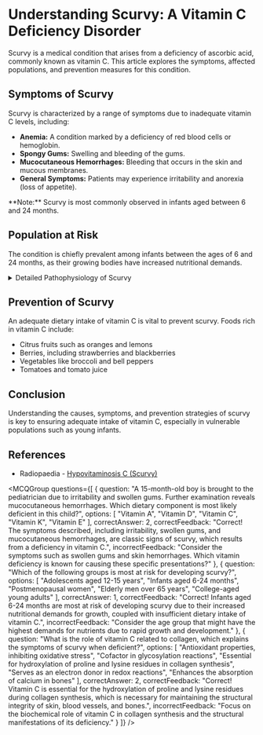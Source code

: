 
# Understanding Scurvy: A Vitamin C Deficiency Disorder

Scurvy is a medical condition that arises from a deficiency of ascorbic acid, commonly known as vitamin C. This article explores the symptoms, affected populations, and prevention measures for this condition.

## Symptoms of Scurvy

Scurvy is characterized by a range of symptoms due to inadequate vitamin C levels, including:

- **Anemia:** A condition marked by a deficiency of red blood cells or hemoglobin.
- **Spongy Gums:** Swelling and bleeding of the gums.
- **Mucocutaneous Hemorrhages:** Bleeding that occurs in the skin and mucous membranes.
- **General Symptoms:** Patients may experience irritability and anorexia (loss of appetite).

<Callout emoji="🧠">
**Note:** Scurvy is most commonly observed in infants aged between 6 and 24 months.
</Callout>

## Population at Risk

The condition is chiefly prevalent among infants between the ages of 6 and 24 months, as their growing bodies have increased nutritional demands.

<details>
<summary>Detailed Pathophysiology of Scurvy</summary>

Scurvy results from prolonged deficiency of vitamin C, which is crucial for the synthesis of collagen. Collagen is an essential protein for maintaining the integrity of skin, cartilage, and bones. Without adequate vitamin C, collagen production is impaired, leading to the symptoms of scurvy.

</details>

## Prevention of Scurvy

An adequate dietary intake of vitamin C is vital to prevent scurvy. Foods rich in vitamin C include:

- Citrus fruits such as oranges and lemons
- Berries, including strawberries and blackberries
- Vegetables like broccoli and bell peppers
- Tomatoes and tomato juice

## Conclusion

Understanding the causes, symptoms, and prevention strategies of scurvy is key to ensuring adequate intake of vitamin C, especially in vulnerable populations such as young infants.

## References

- Radiopaedia - [Hypovitaminosis C (Scurvy)](https://radiopaedia.org/articles/hypovitaminosis-c-scurvy-1)

<MCQGroup questions={[
  {
    question: "A 15-month-old boy is brought to the pediatrician due to irritability and swollen gums. Further examination reveals mucocutaneous hemorrhages. Which dietary component is most likely deficient in this child?",
    options: [
      "Vitamin A",
      "Vitamin D",
      "Vitamin C",
      "Vitamin K",
      "Vitamin E"
    ],
    correctAnswer: 2,
    correctFeedback: "Correct! The symptoms described, including irritability, swollen gums, and mucocutaneous hemorrhages, are classic signs of scurvy, which results from a deficiency in vitamin C.",
    incorrectFeedback: "Consider the symptoms such as swollen gums and skin hemorrhages. Which vitamin deficiency is known for causing these specific presentations?"
  },
  {
    question: "Which of the following groups is most at risk for developing scurvy?",
    options: [
      "Adolescents aged 12-15 years",
      "Infants aged 6-24 months",
      "Postmenopausal women",
      "Elderly men over 65 years",
      "College-aged young adults"
    ],
    correctAnswer: 1,
    correctFeedback: "Correct! Infants aged 6-24 months are most at risk of developing scurvy due to their increased nutritional demands for growth, coupled with insufficient dietary intake of vitamin C.",
    incorrectFeedback: "Consider the age group that might have the highest demands for nutrients due to rapid growth and development."
  },
  {
    question: "What is the role of vitamin C related to collagen, which explains the symptoms of scurvy when deficient?",
    options: [
      "Antioxidant properties, inhibiting oxidative stress",
      "Cofactor in glycosylation reactions",
      "Essential for hydroxylation of proline and lysine residues in collagen synthesis",
      "Serves as an electron donor in redox reactions",
      "Enhances the absorption of calcium in bones"
    ],
    correctAnswer: 2,
    correctFeedback: "Correct! Vitamin C is essential for the hydroxylation of proline and lysine residues during collagen synthesis, which is necessary for maintaining the structural integrity of skin, blood vessels, and bones.",
    incorrectFeedback: "Focus on the biochemical role of vitamin C in collagen synthesis and the structural manifestations of its deficiency."
  }
]} />